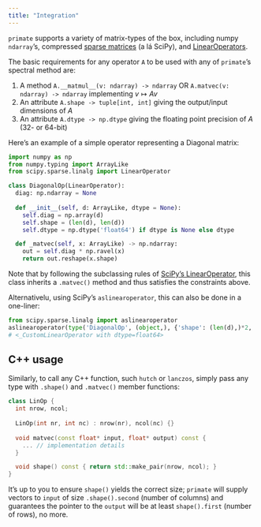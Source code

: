 ```yaml
---
title: "Integration"
---
```


`primate` supports a variety of matrix-types of the box, including numpy `ndarray`'s, compressed [sparse matrices](https://docs.scipy.org/doc/scipy/reference/sparse.html) (a lá SciPy), and [LinearOperators](https://docs.scipy.org/doc/scipy/reference/generated/scipy.sparse.linalg.LinearOperator.html).

The basic requirements for any operator `A` to be used with any of `primate`'s spectral method are: 

1. A method `A.__matmul__(v: ndarray) -> ndarray` OR `A.matvec(v: ndarray) -> ndarray` implementing $v \mapsto Av$
2. An attribute `A.shape -> tuple[int, int]` giving the output/input dimensions of $A$
3. An attribute `A.dtype -> np.dtype` giving the floating point precision of $A$ (32- or 64-bit)

<!-- Note that in the matrix setting, `A.shape()` yields `(A.nrow(), A.ncol())`, so existing matrix implementations like [ndarray](https://numpy.org/doc/stable/reference/generated/numpy.ndarray.html)'s and [sparray](https://docs.scipy.org/doc/scipy/reference/sparse.html#sparse-array-classes)'s natively support the interface. -->

<!-- Using [PyLops](adthedocs.io/en/stable/index.html) terminology, any self-adjoint operator supporting _forward model_ of matrix-vector multiplication is compatible with most of `primate`'s API.  -->
Here's an example of a simple operator representing a Diagonal matrix:

```python
import numpy as np 
from numpy.typing import ArrayLike
from scipy.sparse.linalg import LinearOperator 

class DiagonalOp(LinearOperator):
  diag: np.ndarray = None
  
  def __init__(self, d: ArrayLike, dtype = None):
    self.diag = np.array(d)
    self.shape = (len(d), len(d))
    self.dtype = np.dtype('float64') if dtype is None else dtype

  def _matvec(self, x: ArrayLike) -> np.ndarray:
    out = self.diag * np.ravel(x)
    return out.reshape(x.shape)
```

Note that by following the subclassing rules of [SciPy's LinearOperator](https://docs.scipy.org/doc/scipy/reference/generated/scipy.sparse.linalg.LinearOperator.html), this class inherits a `.matvec()` method and thus satisfies the constraints above. 

Alternativelu, using SciPy's `aslinearoperator`, this can also be done in a one-liner: 

```python
from scipy.sparse.linalg import aslinearoperator 
aslinearoperator(type('DiagonalOp', (object,), {'shape': (len(d),)*2, 'matvec': lambda x: np.atleast_2d(d).T * v}))
# <_CustomLinearOperator with dtype=float64>
```

## C++ usage 

Similarly, to call any C++ function, such `hutch` or `lanczos`, simply pass any type with `.shape()` and `.matvec()` member functions: 

```cpp
class LinOp {
  int nrow, ncol;
  
  LinOp(int nr, int nc) : nrow(nr), ncol(nc) {}
  
  void matvec(const float* input, float* output) const {
    ... // implementation details 
  }

  void shape() const { return std::make_pair(nrow, ncol); }
}
```

It's up to you to ensure `shape()` yields the correct size; `primate` will supply vectors to `input` of size `.shape().second` (number of columns) and guarantees the pointer to the `output` will be at least `shape().first` (number of rows), no more. 

<!-- To read more about how semantics extend to the C++ side via _C++20 concepts_, see the [C++ integration guide](../advanced/cpp_integration.qmd). If you're using pybind11 and you want to extend `primate`'s Python API to work natively with linear operator implemented in C++, see the [pybind11 integration guide](../advanced/pybind11_integration.qmd).  -->